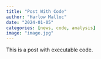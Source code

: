 ```yaml
---
title: "Post With Code"
author: "Harlow Malloc"
date: "2024-01-05"
categories: [news, code, analysis]
image: "image.jpg"
---
```


This is a post with executable code.
